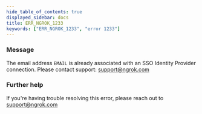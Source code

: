 ```yaml
---
hide_table_of_contents: true
displayed_sidebar: docs
title: ERR_NGROK_1233
keywords: ["ERR_NGROK_1233", "error 1233"]
---
```


### Message

The email address `EMAIL` is already associated with an SSO Identity Provider connection. Please contact support: support@ngrok.com

### Further help

If you're having trouble resolving this error, please reach out to [support@ngrok.com](mailto:support@ngrok.com?subject=Help%20with%20ERR_NGROK_1233)
